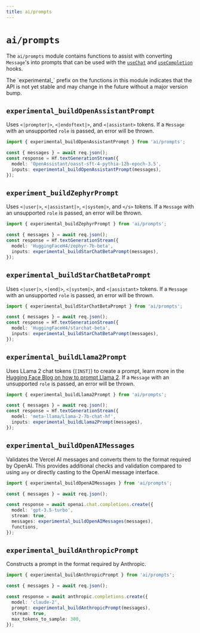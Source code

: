 ```yaml
---
title: ai/prompts
---
```



# `ai/prompts`

The `ai/prompts` module contains functions to assist with converting `Message`'s into prompts that can be used with the [`useChat`](./use-chat) and [`useCompletion`](./use-completion) hooks.

<Callout>
  The `experimental_` prefix on the functions in this module indicates that the
  API is not yet stable and may change in the future without a major version
  bump.
</Callout>

## `experimental_buildOpenAssistantPrompt`

Uses `<|prompter|>`, `<|endoftext|>`, and `<|assistant>` tokens. If a `Message` with an unsupported `role` is passed, an error will be thrown.

```ts filename="route.ts" {6}
import { experimental_buildOpenAssistantPrompt } from 'ai/prompts';

const { messages } = await req.json();
const response = Hf.textGenerationStream({
  model: 'OpenAssistant/oasst-sft-4-pythia-12b-epoch-3.5',
  inputs: experimental_buildOpenAssistantPrompt(messages),
});
```

## `experiment_buildZephyrPrompt`

Uses `<|user|>`, `<|assistant|>`, `<|system|>`, and `</s>` tokens. If a `Message` with an unsupported `role` is passed, an error will be thrown.

```ts filename="route.ts" {6}
import { experimental_buildZephyrPrompt } from 'ai/prompts';

const { messages } = await req.json();
const response = Hf.textGenerationStream({
  model: 'HuggingFaceH4/zephyr-7b-beta',
  inputs: experimental_buildStarChatBetaPrompt(messages),
});
```

## `experimental_buildStarChatBetaPrompt`

Uses `<|user|>`, `<|end|>`, `<|system|>`, and `<|assistant>` tokens. If a `Message` with an unsupported `role` is passed, an error will be thrown.

```ts filename="route.ts" {6}
import { experimental_buildStarChatBetaPrompt } from 'ai/prompts';

const { messages } = await req.json();
const response = Hf.textGenerationStream({
  model: 'HuggingFaceH4/starchat-beta',
  inputs: experimental_buildStarChatBetaPrompt(messages),
});
```

## `experimental_buildLlama2Prompt`

Uses LLama 2 chat tokens (`[INST]`) to create a prompt, learn more in the [Hugging Face Blog on how to prompt Llama 2](https://huggingface.co/blog/llama2#how-to-prompt-llama-2). If a `Message` with an unsupported `role` is passed, an error will be thrown.

```ts filename="route.ts" {6}
import { experimental_buildLlama2Prompt } from 'ai/prompts';

const { messages } = await req.json();
const response = Hf.textGenerationStream({
  model: 'meta-llama/Llama-2-7b-chat-hf',
  inputs: experimental_buildLlama2Prompt(messages),
});
```

## `experimental_buildOpenAIMessages`

Validates the Vercel AI messages and converts them to the format required by OpenAI.
This provides additional checks and validation compared to using `any` or directly casting to the OpenAI message interface.

```ts filename="route.ts" {7}
import { experimental_buildOpenAIMessages } from 'ai/prompts';

const { messages } = await req.json();

const response = await openai.chat.completions.create({
  model: 'gpt-3.5-turbo',
  stream: true,
  messages: experimental_buildOpenAIMessages(messages),
  functions,
});
```

## `experimental_buildAnthropicPrompt`

Constructs a prompt in the format required by Anthropic.

```ts filename="route.ts" {7}
import { experimental_buildAnthropicPrompt } from 'ai/prompts';

const { messages } = await req.json();

const response = await anthropic.completions.create({
  model: 'claude-2',
  prompt: experimental_buildAnthropicPrompt(messages),
  stream: true,
  max_tokens_to_sample: 300,
});
```
